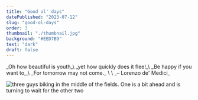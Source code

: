 ```yaml
---
title: "Good ol' days"
datePublished: "2023-07-12"
slug: "good-ol-days"
order: 3
thumbnail: "./thumbnail.jpg"
background: "#EED7B9"
text: "dark"
draft: false
---
```




<Slide class="col-one-six text-center blockquote text-slide">
	_Oh how beautiful is youth_\
	_yet how quickly does it flee!_\
	_Be happy if you want to,_\
	_For tomorrow may not come._
	\
	\
	_– Lorenzo de' Medici_
</Slide>

<Slide class="col-one-six text-center"><Image src={Biking} alt="three guys biking in the middle of the fields. One is a bit ahead and is turning to wait for the other two" loading="eager" quality="max"/></Slide>